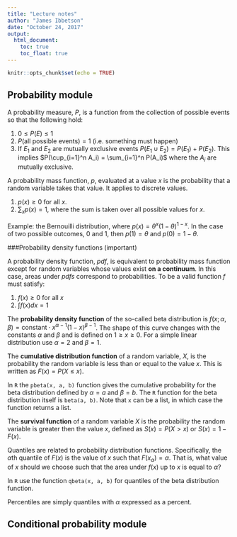 ```yaml
---
title: "Lecture notes"
author: "James Ibbetson"
date: "October 24, 2017"
output: 
  html_document:
    toc: true
    toc_float: true
---
```


```r
knitr::opts_chunk$set(echo = TRUE)
```

## Probability module

A probability measure, $P$, is a function from the collection of possible events so that the following hold:

1. $0 \leq P(E) \leq 1$ 
2. $P(\text{all possible events}) = 1$ (i.e. something must happen)
3. If $E_1$ and $E_2$ are mutually exclusive events $P(E_1 \cup E_2) = P(E_1) + P(E_2)$. This implies $P(\cup_{i=1}^n A_i) = \sum_{i=1}^n P(A_i)$ where the ${A_i}$ are mutually exclusive.

A probability mass function, $p$, evaluated at a value $x$ is the probability that a random variable takes that value. It applies to discrete values.  

1. $p(x) \geq 0$ for all $x$.
2. $\sum_{x} p(x) = 1$, where the sum is taken over all possible values for $x$.

Example: the Bernouilli distribution, where $p(x) = \theta^{x} (1 - \theta)^{1-x}$. In the case of two possible outcomes, 0 and 1, then $p(1)=\theta$ and $p(0)=1-\theta$.


###Probability density functions (important)

A probability density function, *pdf*, is equivalent to probability mass function except for random variables whose values exist **on a continuum**. In this case, areas under *pdfs* correspond to probabilities. To be a valid function $f$ must satisfy:

1. $f(x) \geq 0$ for all $x$  
2. $\int{f(x)dx} = 1$

The **probability density function** of the so-called beta distribution is $f(x;\alpha, \beta)=\text{constant}\cdot{x^{\alpha-1}}(1-x)^{\beta-1}$. The shape of this curve changes with the constants $\alpha$ and $\beta$ and is defined on $1\geq x \geq 0$. For a simple linear distribution use $\alpha=2$ and $\beta=1$.

The **cumulative distribution function** of a random variable, $X$, is the probability the random variable is less than or equal to the value $x$. This is written as $F(x) = P(X\leq{x})$.  

In `R` the `pbeta(x, a, b)` function gives the cumulative probability for the beta distribution defined by $\alpha=a$ and $\beta=b$. The `R` function for the beta distribution itself is `beta(a, b)`. Note that `x` can be a list, in which case the function returns a list.

The **survival function** of a random variable $X$ is the probability the random variable is greater then the value $x$, defined as $S(x) = P(X > x)$ or $S(x) = 1 - F(x)$.

Quantiles are related to probability distribution functions. Specifically, the $\alpha$th quantile of $F(x)$ is the value of $x$ such that $F(x_\alpha)=\alpha$. That is, what value of $x$ should we choose such that the area under $f(x)$ up to $x$ is equal to $\alpha$?  

In `R` use the function `qbeta(x, a, b)` for quantiles of the beta distribution function.

Percentiles are simply quantiles with $\alpha$ expressed as a percent. 


## Conditional probability module









